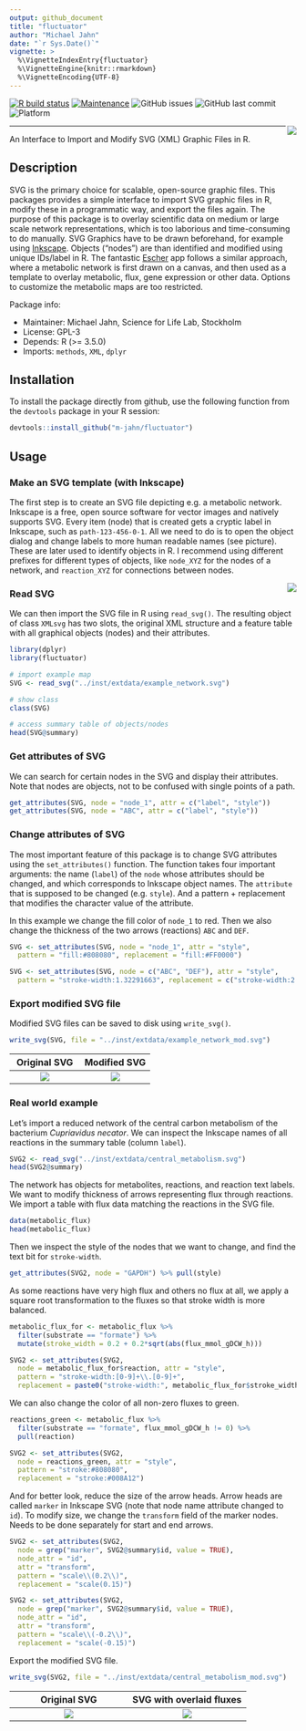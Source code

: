 ```yaml
---
output: github_document
title: "fluctuator"
author: "Michael Jahn"
date: "`r Sys.Date()`"
vignette: >
  %\VignetteIndexEntry{fluctuator}
  %\VignetteEngine{knitr::rmarkdown}
  %\VignetteEncoding{UTF-8}
---
```


<!-- badges start -->
[![R build status](https://github.com/m-jahn/lattice-tools/workflows/R-CMD-check/badge.svg)](https://github.com/m-jahn/fluctuator/actions)
[![Maintenance](https://img.shields.io/badge/Maintained%3F-yes-green.svg)](https://github.com/m-jahn)
![GitHub issues](https://img.shields.io/github/issues/m-jahn/fluctuator)
![GitHub last commit](https://img.shields.io/github/last-commit/m-jahn/fluctuator)
![Platform](https://img.shields.io/badge/platform-all-green)
<!-- badges end -->

<!-- include logo-->
<img src="../inst/extdata/logo.png" align="right" />

***

An Interface to Import and Modify SVG (XML) Graphic Files in R.

## Description

SVG is the primary choice for scalable, open-source graphic files. This packages provides a simple interface to import SVG graphic files in R, modify these in a programmatic way, and export the files again. The purpose of this package is to overlay scientific data on medium or large scale network representations, which is too laborious and time-consuming to do manually. SVG Graphics have to be drawn beforehand, for example using [Inkscape](https://inkscape.org/). Objects ("nodes") are than identified and modified using unique IDs/label in R. The fantastic [Escher](https://escher.github.io/#/) app follows a similar approach, where a metabolic network is first drawn on a canvas, and then used as a template to overlay metabolic, flux, gene expression or other data.
Options to customize the metabolic maps are too restricted.

Package info:

- Maintainer: Michael Jahn, Science for Life Lab, Stockholm
- License: GPL-3
- Depends: R (>= 3.5.0)
- Imports: `methods`, `XML`, `dplyr`

## Installation

To install the package directly from github, use the following function from the `devtools` package in your R session:

```r
devtools::install_github("m-jahn/fluctuator")
```


## Usage

### Make an SVG template (with Inkscape)

The first step is to create an SVG file depicting e.g. a metabolic network. Inkscape is a free, open source software for vector images and natively supports SVG. Every item (node) that is created gets a cryptic label in Inkscape, such as `path-123-456-0-1`. All we need to do is to open the object dialog and change labels to more human readable names (see picture). These are later used to identify objects in R. I recommend using different prefixes for different types of objects, like `node_XYZ` for the nodes of a network, and `reaction_XYZ` for connections between nodes.

<!-- include logo-->
<img src="../inst/extdata/make_template.png" align="right" />


### Read SVG

We can then import the SVG file in R using `read_svg()`. The resulting object of class `XMLsvg` has two slots, the original XML structure and a feature table with all graphical objects (nodes) and their attributes.

```r
library(dplyr)
library(fluctuator)

# import example map
SVG <- read_svg("../inst/extdata/example_network.svg")

# show class
class(SVG)

# access summary table of objects/nodes
head(SVG@summary)
```
### Get attributes of SVG

We can search for certain nodes in the SVG and display their attributes. Note that nodes are objects, not to be confused with single points of a path.

```r
get_attributes(SVG, node = "node_1", attr = c("label", "style"))
get_attributes(SVG, node = "ABC", attr = c("label", "style"))
```

### Change attributes of SVG

The most important feature of this package is to change SVG attributes using the `set_attributes()` function.
The function takes four important arguments: the name (`label`) of the `node` whose attributes should be changed, and which corresponds to Inkscape object names. The `attribute` that is supposed to be changed (e.g. `style`). And a pattern + replacement that modifies the character value of the attribute.

In this example we change the fill color of `node_1` to red. Then we also change the thickness of the two arrows (reactions) `ABC` and `DEF`.

```r
SVG <- set_attributes(SVG, node = "node_1", attr = "style",
  pattern = "fill:#808080", replacement = "fill:#FF0000")

SVG <- set_attributes(SVG, node = c("ABC", "DEF"), attr = "style",
  pattern = "stroke-width:1.32291663", replacement = c("stroke-width:2.5", "stroke-width:0.5"))
```

### Export modified SVG file

Modified SVG files can be saved to disk using `write_svg()`.

```r
write_svg(SVG, file = "../inst/extdata/example_network_mod.svg")
```

Original SVG                        |  Modified SVG
:-------------------------:|:-------------------------:
![](../inst/extdata/example_network.png)  |  ![](../inst/extdata/example_network_mod.png)


### Real world example

Let's import a reduced network of the central carbon metabolism of the bacterium *Cupriavidus necator*. We can inspect the Inkscape names of all reactions in the summary table (column `label`).


```r
SVG2 <- read_svg("../inst/extdata/central_metabolism.svg")
head(SVG2@summary)
```

The network has objects for metabolites, reactions, and reaction text labels. We want to modify thickness of arrows representing flux through reactions. We import a table with flux data matching the reactions in the SVG file.

```r
data(metabolic_flux)
head(metabolic_flux)
```

Then we inspect the style of the nodes that we want to change, and find the text bit for `stroke-width`.

```r
get_attributes(SVG2, node = "GAPDH") %>% pull(style)
```

As some reactions have very high flux and others no flux at all, we apply a square root transformation to the fluxes so that stroke width is more balanced.

```r
metabolic_flux_for <- metabolic_flux %>%
  filter(substrate == "formate") %>%
  mutate(stroke_width = 0.2 + 0.2*sqrt(abs(flux_mmol_gDCW_h)))

SVG2 <- set_attributes(SVG2,
  node = metabolic_flux_for$reaction, attr = "style",
  pattern = "stroke-width:[0-9]+\\.[0-9]+",
  replacement = paste0("stroke-width:", metabolic_flux_for$stroke_width))
```

We can also change the color of all non-zero fluxes to green.

```r
reactions_green <- metabolic_flux %>%
  filter(substrate == "formate", flux_mmol_gDCW_h != 0) %>%
  pull(reaction)

SVG2 <- set_attributes(SVG2,
  node = reactions_green, attr = "style",
  pattern = "stroke:#808080",
  replacement = "stroke:#008A12")
```

And for better look, reduce the size of the arrow heads. Arrow heads are called `marker` in Inkscape SVG (note that node name attribute changed to `id`). To modify size, we change the `transform` field of the marker nodes. Needs to be done separately for start and end arrows.

```r
SVG2 <- set_attributes(SVG2, 
  node = grep("marker", SVG2@summary$id, value = TRUE),
  node_attr = "id",
  attr = "transform",
  pattern = "scale\\(0.2\\)",
  replacement = "scale(0.15)")

SVG2 <- set_attributes(SVG2, 
  node = grep("marker", SVG2@summary$id, value = TRUE),
  node_attr = "id",
  attr = "transform",
  pattern = "scale\\(-0.2\\)",
  replacement = "scale(-0.15)")
```

Export the modified SVG file.

```r
write_svg(SVG2, file = "../inst/extdata/central_metabolism_mod.svg")
```


Original SVG               |  SVG with overlaid fluxes
:-------------------------:|:-------------------------:
![](../inst/extdata/central_metabolism.png)  |  ![](../inst/extdata/central_metabolism_mod.png)


